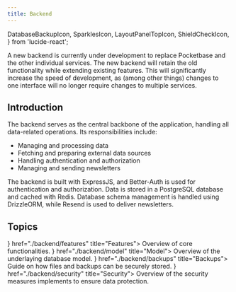 ```yaml
---
title: Backend
---
```


  DatabaseBackupIcon,
  SparklesIcon,
  LayoutPanelTopIcon,
  ShieldCheckIcon,
} from 'lucide-react';

<Callout title="Attention">
  A new backend is currently under development to replace Pocketbase and the other individual
  services. The new backend will retain the old functionality while extending existing features.
  This will significantly increase the speed of development, as (among other things) changes to one
  interface will no longer require changes to multiple services.
</Callout>

## Introduction

The backend serves as the central backbone of the application, handling all data-related operations. Its responsibilities include:

- Managing and processing data
- Fetching and preparing external data sources
- Handling authentication and authorization
- Managing and sending newsletters

The backend is built with ExpressJS, and Better-Auth is used for authentication and authorization. Data is stored in a PostgreSQL database and cached with Redis. Database schema management is handled using DrizzleORM, while Resend is used to deliver newsletters.

## Topics

<Cards>
  <Card icon={<SparklesIcon />} href="./backend/features" title="Features">
    Overview of core functionalities.
  </Card>
  <Card icon={<LayoutPanelTopIcon />} href="./backend/model" title="Model">
    Overview of the underlaying database model.
  </Card>
  <Card icon={<DatabaseBackupIcon />} href="./backend/backups" title="Backups">
    Guide on how files and backups can be securely stored.
  </Card>
  <Card icon={<ShieldCheckIcon />} href="./backend/security" title="Security">
    Overview of the security measures implements to ensure data protection.
  </Card>
</Cards>
